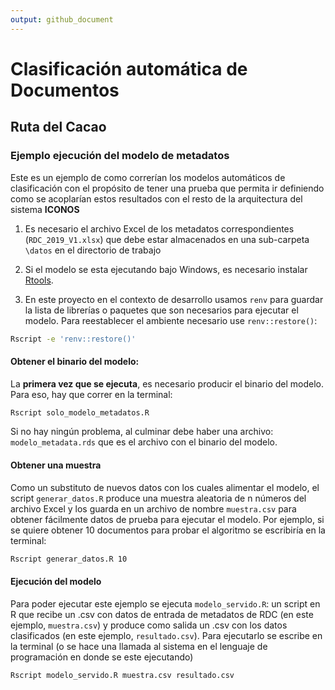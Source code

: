 ---
output: github_document
---
# Clasificación automática de Documentos 
## Ruta del Cacao ##

### Ejemplo ejecución del modelo de metadatos

Este es un ejemplo de como correrían los modelos automáticos de clasificación
con el propósito de tener una prueba que permita ir definiendo como se
acoplarían estos resultados con el resto de la arquitectura del sistema **ICONOS**

 (@) Es necesario el archivo Excel de los metadatos correspondientes (`RDC_2019_V1.xlsx`) 
que debe estar almacenados en una sub-carpeta `\datos` en el directorio de trabajo

 (@) Si el modelo se esta ejecutando bajo Windows, es necesario instalar [Rtools](https://cran.r-project.org/bin/windows/Rtools/).

 (@) En este proyecto en el contexto de desarrollo usamos `renv` para guardar la lista
de librerías o paquetes que son necesarios para ejecutar el modelo. Para reestablecer
el ambiente necesario use `renv::restore()`: 

```{bash, eval = FALSE}
Rscript -e 'renv::restore()'
```



#### Obtener el binario del modelo:

La **primera vez que se ejecuta**, es necesario producir el binario del modelo. Para
eso, hay que correr en la terminal:

```{bash, eval = FALSE}

Rscript solo_modelo_metadatos.R

```

Si no hay ningún problema, al culminar debe haber una archivo: `modelo_metadata.rds`
que es el archivo con el binario del modelo.

#### Obtener una muestra

Como un substituto de nuevos datos con los cuales alimentar el modelo, el script 
`generar_datos.R` produce una muestra aleatoria de n números del archivo
Excel y los guarda en un archivo de nombre `muestra.csv` para obtener fácilmente
datos de prueba para ejecutar el modelo. Por ejemplo, si se quiere obtener
10 documentos para probar el algoritmo se escribiría en la terminal: 

```{bash, eval=FALSE}
Rscript generar_datos.R 10
```

#### Ejecución del modelo

Para poder ejecutar este ejemplo se ejecuta `modelo_servido.R`: un script en R 
que recibe un .csv con datos de entrada de metadatos de RDC (en este ejemplo, 
`muestra.csv`) y produce como salida un .csv con los datos clasificados (en este 
ejemplo, `resultado.csv`). Para ejecutarlo se escribe en la terminal (o se hace
una llamada al sistema en el lenguaje de programación en donde se este ejecutando)

```{bash, eval=FALSE}
Rscript modelo_servido.R muestra.csv resultado.csv
```



